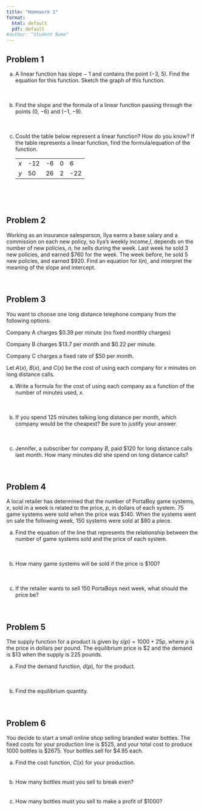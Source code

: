 ```yaml
---
title: "Homework 1"
format:
  html: default
  pdf: default
#author: "Student Name"
---
```


## Problem 1

a.  A linear function has slope − 1 and contains the point (−3, 5). Find the equation for this function. Sketch the graph of this function.<br><br><br>
\vspace{3cm}

b.  Find the slope and the formula of a linear function passing through the points (0, −6) and (−1, −9).<br><br><br>
\vspace{3cm}

c.  Could the table below represent a linear function? How do you know? If the table represents a linear function, find the formula/equation of the function.

    |     |        |       |     |        |
    |-----|--------|-------|-----|--------|
    | $x$ | \-$12$ | \-$6$ | $0$ | $6$    |
    | $y$ | $50$   | $26$  | $2$ | \-$22$ |
<br><br><br>
\vspace{3cm}

## Problem 2

Working as an insurance salesperson, Ilya earns a base salary and a commission on each new policy, so Ilya’s weekly income,$I$, depends on the number of new policies, $n$, he sells during the week. Last week he sold 3 new policies, and earned \$760 for the week. The week before, he sold 5 new policies, and earned \$920. Find an equation for $I(n)$, and interpret the meaning of the slope and intercept.<br><br><br>
\newpage

## Problem 3

You want to choose one long distance telephone company from the following options:

Company A charges \$0.39 per minute (no fixed monthly charges)

Company B charges \$13.7 per month and \$0.22 per minute.

Company C charges a fixed rate of \$50 per month.

Let $A(x)$, $B(x)$, and $C(x)$ be the cost of using each company for $x$ minutes on long distance calls.

a.  Write a formula for the cost of using each company as a function of the number of minutes used, $x$.<br><br><br>
\vspace{3cm}

b.  If you spend 125 minutes talking long distance per month, which company would be the cheapest? Be sure to justify your answer.<br><br><br>
\vspace{3cm}

c.  Jennifer, a subscriber for company $B$, paid \$120 for long distance calls last month. How many minutes did she spend on long distance calls?<br><br><br>
\newpage

## Problem 4

A local retailer has determined that the number of PortaBoy game systems, $x$, sold in a week is related to the price, $p$, in dollars of each system. 75 game systems were sold when the price was \$140. When the systems went on sale the following week, 150 systems were sold at \$80 a piece.

a.  Find the equation of the line that represents the relationship between the number of game systems sold and the price of each system.<br><br><br>
\vspace{3cm}

b.  How many game systems will be sold if the price is \$100?<br><br><br>
\vspace{3cm}

c.  If the retailer wants to sell 150 PortaBoys next week, what should the price be?<br><br><br>
\newpage

## Problem 5
The supply function for a product is given by $s(p) = 1000 + 25p$, where $p$ is the price in dollars per pound. The equilibrium price is \$2 and the demand is \$13 when the supply is 225 pounds.

a. Find the demand function, $d(p)$, for the product.<br><br><br>

\vspace{3cm}

b. Find the equilibrium quantity.<br><br><br>
\newpage

## Problem 6

You decide to start a small online shop selling branded water bottles. The fixed costs for your production line is \$525, and your total cost to produce 1000 bottles is \$2675. Your bottles sell for \$4.95 each.

a. Find the cost function, $C(x)$ for your production.<br><br><br>
\vspace{3cm}
b. How many bottles must you sell to break even?<br><br><br>
\vspace{3cm}
c. How many bottles must you sell to make a profit of \$1000?<br><br><br>
\vspace{3cm}






